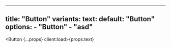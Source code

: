 
---
title: "Button"
variants:
  text:
    default: "Button"
    options:
      - "Button"
      - "asd"
---


<Button {...props} client:load>{props.text}</Button>
